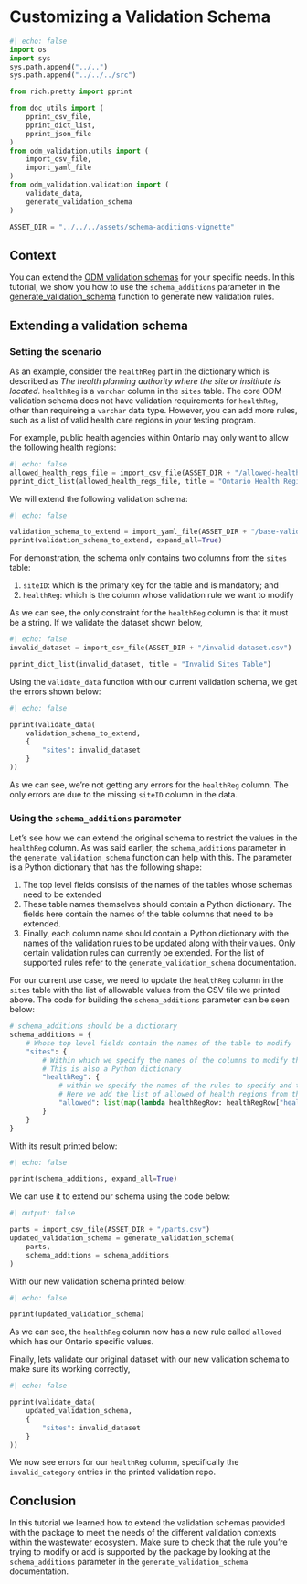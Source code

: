 # Customizing a Validation Schema

```python
#| echo: false
import os
import sys
sys.path.append("../..")
sys.path.append("../../../src")

from rich.pretty import pprint

from doc_utils import (
    pprint_csv_file,
    pprint_dict_list,
    pprint_json_file
)
from odm_validation.utils import (
    import_csv_file,
    import_yaml_file
)
from odm_validation.validation import (
    validate_data,
    generate_validation_schema
)

ASSET_DIR = "../../../assets/schema-additions-vignette"
```

## Context

You can extend the [ODM validation schemas](../../../assets/validation-schemas/) for your specific needs. In this tutorial, we show you how to use the `schema_additions` parameter in the [generate_validation_schema](../../specs/generate-validation-schema-function.md) function to generate new validation rules.

## Extending a validation schema

### Setting the scenario

As an example, consider the `healthReg` part in the dictionary which is described as *The health planning authority where the site or insititute is located*. `healthReg` is a `varchar` column in the `sites` table. The core ODM validation schema does not have validation requirements for `healthReg`, other than requireing a `varchar` data type. However, you can add more rules, such as a list of valid health care regions in your testing program. 

For example, public health agencies within Ontario may only want to allow the following health regions:

```python
#| echo: false
allowed_health_regs_file = import_csv_file(ASSET_DIR + "/allowed-health-regs.csv")
pprint_dict_list(allowed_health_regs_file, title = "Ontario Health Regions")
```

We will extend the following validation schema:

```python
#| echo: false

validation_schema_to_extend = import_yaml_file(ASSET_DIR + "/base-validation-schema.yml")
pprint(validation_schema_to_extend, expand_all=True)
```

For demonstration, the schema only contains two columns from the `sites` table:

1. `siteID`: which is the primary key for the table and is mandatory; and
2. `healthReg`: which is the column whose validation rule we want to modify

As we can see, the only constraint for the `healthReg` column is that it must be a string. If we validate the dataset shown below,

```python
#| echo: false
invalid_dataset = import_csv_file(ASSET_DIR + "/invalid-dataset.csv")

pprint_dict_list(invalid_dataset, title = "Invalid Sites Table")
```

Using the `validate_data` function with our current validation schema, we get the errors shown below:

```python
#| echo: false

pprint(validate_data(
    validation_schema_to_extend,
    {
        "sites": invalid_dataset
    }
))
```

As we can see, we're not getting any errors for the `healthReg` column. The only errors are due to the missing `siteID` column in the data.

### Using the `schema_additions` parameter

Let's see how we can extend the original schema to restrict the values in the `healthReg` column. As was said earlier, the `schema_additions` parameter in the `generate_validation_schema` function can help with this. The parameter is a Python dictionary that has the following shape:

1. The top level fields consists of the names of the tables whose schemas need to be extended
2. These table names themselves should contain a Python dictionary. The fields here contain the names of the table columns that need to be extended.
3. Finally, each column name should contain a Python dictionary with the names of the validation rules to be updated along with their values. Only certain validation rules can currently be extended. For the list of supported rules refer to the `generate_validation_schema` documentation.

For our current use case, we need to update the `healthReg` column in the `sites` table with the list of allowable values from the CSV file we printed above. The code for building the `schema_additions` parameter can be seen below:

```python
# schema_additions should be a dictionary
schema_additions = {
    # Whose top level fields contain the names of the table to modify
    "sites": {
        # Within which we specify the names of the columns to modify that belong to that table
        # This is also a Python dictionary
        "healthReg": {
            # within we specify the names of the rules to specify and their values
            # Here we add the list of allowed of health regions from the CSV file as a string
            "allowed": list(map(lambda healthRegRow: healthRegRow["healthReg"], allowed_health_regs_file))
        }
    }
}
```

With its result printed below:

```python
#| echo: false

pprint(schema_additions, expand_all=True)
```

We can use it to extend our schema using the code below:

```python
#| output: false

parts = import_csv_file(ASSET_DIR + "/parts.csv")
updated_validation_schema = generate_validation_schema(
    parts,
    schema_additions = schema_additions
)
```

With our new validation schema printed below:

```python
#| echo: false

pprint(updated_validation_schema)
```

As we can see, the `healthReg` column now has a new rule called `allowed` which has our Ontario specific values. 

Finally, lets validate our original dataset with our new validation schema to make sure its working correctly,

```python
#| echo: false

pprint(validate_data(
    updated_validation_schema,
    {
        "sites": invalid_dataset
    }
))
```

We now see errors for our `healthReg` column, specifically the `invalid_category` entries in the printed validation repo.

## Conclusion

In this tutorial we learned how to extend the validation schemas provided with the package to meet the needs of the different validation contexts within the wastewater ecosystem. Make sure to check that the rule you're trying to modify or add is supported by the package by looking at the `schema_additions` parameter in the `generate_validation_schema` documentation.